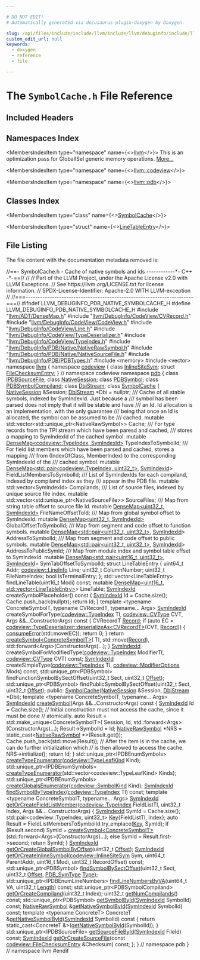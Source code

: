 ```yaml
---

# DO NOT EDIT!
# Automatically generated via docusaurus-plugin-doxygen by Doxygen.

slug: /api/files/include/include/llvm/include/llvm/debuginfo/include/llvm/debuginfo/pdb/include/llvm/debuginfo/pdb/native/symbolcache-h
custom_edit_url: null
keywords:
  - doxygen
  - reference
  - file

---
```





# The `SymbolCache.h` File Reference

<DoxygenPage pluginConfig={pluginConfig}>



## Included Headers

<IncludesList>
<IncludesListItem
  filePath="llvm/ADT/DenseMap.h"
  permalink="/docs/api/files/include/include/llvm/include/llvm/adt/densemap-h"
  isLocal="true" />
<IncludesListItem
  filePath="llvm/DebugInfo/CodeView/CVRecord.h"
  permalink="/docs/api/files/include/include/llvm/include/llvm/debuginfo/include/llvm/debuginfo/codeview/cvrecord-h"
  isLocal="true" />
<IncludesListItem
  filePath="llvm/DebugInfo/CodeView/CodeView.h"
  permalink="/docs/api/files/include/include/llvm/include/llvm/debuginfo/include/llvm/debuginfo/codeview/codeview-h"
  isLocal="true" />
<IncludesListItem
  filePath="llvm/DebugInfo/CodeView/Line.h"
  permalink="/docs/api/files/include/include/llvm/include/llvm/debuginfo/include/llvm/debuginfo/codeview/line-h"
  isLocal="true" />
<IncludesListItem
  filePath="llvm/DebugInfo/CodeView/TypeDeserializer.h"
  permalink="/docs/api/files/include/include/llvm/include/llvm/debuginfo/include/llvm/debuginfo/codeview/typedeserializer-h"
  isLocal="true" />
<IncludesListItem
  filePath="llvm/DebugInfo/CodeView/TypeIndex.h"
  permalink="/docs/api/files/include/include/llvm/include/llvm/debuginfo/include/llvm/debuginfo/codeview/typeindex-h"
  isLocal="true" />
<IncludesListItem
  filePath="llvm/DebugInfo/PDB/Native/NativeRawSymbol.h"
  permalink="/docs/api/files/include/include/llvm/include/llvm/debuginfo/include/llvm/debuginfo/pdb/include/llvm/debuginfo/pdb/native/nativerawsymbol-h"
  isLocal="true" />
<IncludesListItem
  filePath="llvm/DebugInfo/PDB/Native/NativeSourceFile.h"
  permalink="/docs/api/files/include/include/llvm/include/llvm/debuginfo/include/llvm/debuginfo/pdb/include/llvm/debuginfo/pdb/native/nativesourcefile-h"
  isLocal="true" />
<IncludesListItem
  filePath="llvm/DebugInfo/PDB/PDBTypes.h"
  permalink="/docs/api/files/include/include/llvm/include/llvm/debuginfo/include/llvm/debuginfo/pdb/pdbtypes-h"
  isLocal="true" />
<IncludesListItem
  filePath="memory"
  permalink=""
  isLocal="false" />
<IncludesListItem
  filePath="vector"
  permalink=""
  isLocal="false" />
</IncludesList>

## Namespaces Index

<MembersIndex>

<MembersIndexItem
  type="namespace"
  name={<><a href="/docs/api/namespaces/llvm">llvm</a></>}>
This is an optimization pass for GlobalISel generic memory operations. <a href="/docs/api/namespaces/llvm/#details">More...</a>
</MembersIndexItem>

<MembersIndexItem
  type="namespace"
  name={<><a href="/docs/api/namespaces/llvm/codeview">llvm::codeview</a></>}>
</MembersIndexItem>

<MembersIndexItem
  type="namespace"
  name={<><a href="/docs/api/namespaces/llvm/pdb">llvm::pdb</a></>}>
</MembersIndexItem>

</MembersIndex>

## Classes Index

<MembersIndex>

<MembersIndexItem
  type="class"
  name={<><a href="/docs/api/classes/llvm/pdb/symbolcache">SymbolCache</a></>}>
</MembersIndexItem>

<MembersIndexItem
  type="struct"
  name={<><a href="/docs/api/structs/llvm/pdb/symbolcache/linetableentry">LineTableEntry</a></>}>
</MembersIndexItem>

</MembersIndex>


## File Listing

The file content with the documentation metadata removed is:

<ProgramListing>

<Link id="l00001" /><CodeLine lineNumber="1"><span class="doxyHighlightComment">//==- SymbolCache.h - Cache of native symbols and ids ------------&#42;- C++ -&#42;-==//</span></CodeLine>
<Link id="l00002" /><CodeLine lineNumber="2"><span class="doxyHighlightComment">//</span></CodeLine>
<Link id="l00003" /><CodeLine lineNumber="3"><span class="doxyHighlightComment">// Part of the LLVM Project, under the Apache License v2.0 with LLVM Exceptions.</span></CodeLine>
<Link id="l00004" /><CodeLine lineNumber="4"><span class="doxyHighlightComment">// See https://llvm.org/LICENSE.txt for license information.</span></CodeLine>
<Link id="l00005" /><CodeLine lineNumber="5"><span class="doxyHighlightComment">// SPDX-License-Identifier: Apache-2.0 WITH LLVM-exception</span></CodeLine>
<Link id="l00006" /><CodeLine lineNumber="6"><span class="doxyHighlightComment">//</span></CodeLine>
<Link id="l00007" /><CodeLine lineNumber="7"><span class="doxyHighlightComment">//===----------------------------------------------------------------------===//</span></CodeLine>
<Link id="l00008" /><CodeLine lineNumber="8"></CodeLine>
<Link id="l00009" /><CodeLine lineNumber="9"><span class="doxyHighlightPreprocessor">#ifndef LLVM&#95;DEBUGINFO&#95;PDB&#95;NATIVE&#95;SYMBOLCACHE&#95;H</span></CodeLine>
<Link id="l00010" /><CodeLine lineNumber="10"><span class="doxyHighlightPreprocessor">#define LLVM&#95;DEBUGINFO&#95;PDB&#95;NATIVE&#95;SYMBOLCACHE&#95;H</span></CodeLine>
<Link id="l00011" /><CodeLine lineNumber="11"></CodeLine>
<Link id="l00012" /><CodeLine lineNumber="12"><span class="doxyHighlightPreprocessor">#include &quot;<a href="/docs/api/files/include/include/llvm/include/llvm/adt/densemap-h">llvm/ADT/DenseMap.h</a>&quot;</span></CodeLine>
<Link id="l00013" /><CodeLine lineNumber="13"><span class="doxyHighlightPreprocessor">#include &quot;<a href="/docs/api/files/include/include/llvm/include/llvm/debuginfo/include/llvm/debuginfo/codeview/cvrecord-h">llvm/DebugInfo/CodeView/CVRecord.h</a>&quot;</span></CodeLine>
<Link id="l00014" /><CodeLine lineNumber="14"><span class="doxyHighlightPreprocessor">#include &quot;<a href="/docs/api/files/include/include/llvm/include/llvm/debuginfo/include/llvm/debuginfo/codeview/codeview-h">llvm/DebugInfo/CodeView/CodeView.h</a>&quot;</span></CodeLine>
<Link id="l00015" /><CodeLine lineNumber="15"><span class="doxyHighlightPreprocessor">#include &quot;<a href="/docs/api/files/include/include/llvm/include/llvm/debuginfo/include/llvm/debuginfo/codeview/line-h">llvm/DebugInfo/CodeView/Line.h</a>&quot;</span></CodeLine>
<Link id="l00016" /><CodeLine lineNumber="16"><span class="doxyHighlightPreprocessor">#include &quot;<a href="/docs/api/files/include/include/llvm/include/llvm/debuginfo/include/llvm/debuginfo/codeview/typedeserializer-h">llvm/DebugInfo/CodeView/TypeDeserializer.h</a>&quot;</span></CodeLine>
<Link id="l00017" /><CodeLine lineNumber="17"><span class="doxyHighlightPreprocessor">#include &quot;<a href="/docs/api/files/include/include/llvm/include/llvm/debuginfo/include/llvm/debuginfo/codeview/typeindex-h">llvm/DebugInfo/CodeView/TypeIndex.h</a>&quot;</span></CodeLine>
<Link id="l00018" /><CodeLine lineNumber="18"><span class="doxyHighlightPreprocessor">#include &quot;<a href="/docs/api/files/include/include/llvm/include/llvm/debuginfo/include/llvm/debuginfo/pdb/include/llvm/debuginfo/pdb/native/nativerawsymbol-h">llvm/DebugInfo/PDB/Native/NativeRawSymbol.h</a>&quot;</span></CodeLine>
<Link id="l00019" /><CodeLine lineNumber="19"><span class="doxyHighlightPreprocessor">#include &quot;<a href="/docs/api/files/include/include/llvm/include/llvm/debuginfo/include/llvm/debuginfo/pdb/include/llvm/debuginfo/pdb/native/nativesourcefile-h">llvm/DebugInfo/PDB/Native/NativeSourceFile.h</a>&quot;</span></CodeLine>
<Link id="l00020" /><CodeLine lineNumber="20"><span class="doxyHighlightPreprocessor">#include &quot;<a href="/docs/api/files/include/include/llvm/include/llvm/debuginfo/include/llvm/debuginfo/pdb/pdbtypes-h">llvm/DebugInfo/PDB/PDBTypes.h</a>&quot;</span></CodeLine>
<Link id="l00021" /><CodeLine lineNumber="21"></CodeLine>
<Link id="l00022" /><CodeLine lineNumber="22"><span class="doxyHighlightPreprocessor">#include &lt;memory&gt;</span></CodeLine>
<Link id="l00023" /><CodeLine lineNumber="23"><span class="doxyHighlightPreprocessor">#include &lt;vector&gt;</span></CodeLine>
<Link id="l00024" /><CodeLine lineNumber="24"></CodeLine>
<Link id="l00025" /><CodeLine lineNumber="25"><span class="doxyHighlightKeyword">namespace </span><span class="doxyHighlight"><a href="/docs/api/namespaces/llvm">llvm</a> &#123;</span></CodeLine>
<Link id="l00026" /><CodeLine lineNumber="26"><span class="doxyHighlightKeyword">namespace </span><span class="doxyHighlight"><a href="/docs/api/namespaces/llvm/codeview">codeview</a> &#123;</span></CodeLine>
<Link id="l00027" /><CodeLine lineNumber="27"><span class="doxyHighlightKeyword">class </span><span class="doxyHighlight"><a href="/docs/api/classes/llvm/codeview/inlinesitesym">InlineSiteSym</a>;</span></CodeLine>
<Link id="l00028" /><CodeLine lineNumber="28"><span class="doxyHighlightKeyword">struct </span><span class="doxyHighlight"><a href="/docs/api/structs/llvm/codeview/filechecksumentry">FileChecksumEntry</a>;</span></CodeLine>
<Link id="l00029" /><CodeLine lineNumber="29"><span class="doxyHighlight">&#125; </span><span class="doxyHighlightComment">// namespace codeview</span></CodeLine>
<Link id="l00030" /><CodeLine lineNumber="30"><span class="doxyHighlightKeyword">namespace </span><span class="doxyHighlight"><a href="/docs/api/namespaces/llvm/pdb">pdb</a> &#123;</span></CodeLine>
<Link id="l00031" /><CodeLine lineNumber="31"><span class="doxyHighlightKeyword">class </span><span class="doxyHighlight"><a href="/docs/api/classes/llvm/pdb/ipdbsourcefile">IPDBSourceFile</a>;</span></CodeLine>
<Link id="l00032" /><CodeLine lineNumber="32"><span class="doxyHighlightKeyword">class </span><span class="doxyHighlight"><a href="/docs/api/classes/llvm/pdb/nativesession">NativeSession</a>;</span></CodeLine>
<Link id="l00033" /><CodeLine lineNumber="33"><span class="doxyHighlightKeyword">class </span><span class="doxyHighlight"><a href="/docs/api/classes/llvm/pdb/pdbsymbol">PDBSymbol</a>;</span></CodeLine>
<Link id="l00034" /><CodeLine lineNumber="34"><span class="doxyHighlightKeyword">class </span><span class="doxyHighlight"><a href="/docs/api/classes/llvm/pdb/pdbsymbolcompiland">PDBSymbolCompiland</a>;</span></CodeLine>
<Link id="l00035" /><CodeLine lineNumber="35"><span class="doxyHighlightKeyword">class </span><span class="doxyHighlight"><a href="/docs/api/classes/llvm/pdb/dbistream">DbiStream</a>;</span></CodeLine>
<Link id="l00036" /><CodeLine lineNumber="36"></CodeLine>
<Link id="l00037" /><CodeLine lineNumber="37" lineLink="/docs/api/classes/llvm/pdb/symbolcache"><span class="doxyHighlightKeyword">class </span><span class="doxyHighlight"><a href="/docs/api/classes/llvm/pdb/symbolcache/#a49f47a2cd26f29fa4f33e378f98dd3e9">SymbolCache</a> &#123;</span></CodeLine>
<Link id="l00038" /><CodeLine lineNumber="38"><span class="doxyHighlight">  <a href="/docs/api/classes/llvm/pdb/nativesession">NativeSession</a> &amp;Session;</span></CodeLine>
<Link id="l00039" /><CodeLine lineNumber="39"><span class="doxyHighlight">  <a href="/docs/api/classes/llvm/pdb/dbistream">DbiStream</a> &#42;Dbi = </span><span class="doxyHighlightKeyword">nullptr</span><span class="doxyHighlight">;</span></CodeLine>
<Link id="l00040" /><CodeLine lineNumber="40"></CodeLine>
<Link id="l00041" /><CodeLine lineNumber="41"><span class="doxyHighlightComment">  /// Cache of all stable symbols, indexed by SymIndexId.  Just because a</span></CodeLine>
<Link id="l00042" /><CodeLine lineNumber="42"><span class="doxyHighlightComment">  /// symbol has been parsed does not imply that it will be stable and have</span></CodeLine>
<Link id="l00043" /><CodeLine lineNumber="43"><span class="doxyHighlightComment">  /// an Id.  Id allocation is an implementation, with the only guarantee</span></CodeLine>
<Link id="l00044" /><CodeLine lineNumber="44"><span class="doxyHighlightComment">  /// being that once an Id is allocated, the symbol can be assumed to be</span></CodeLine>
<Link id="l00045" /><CodeLine lineNumber="45"><span class="doxyHighlightComment">  /// cached.</span></CodeLine>
<Link id="l00046" /><CodeLine lineNumber="46"><span class="doxyHighlight">  </span><span class="doxyHighlightKeyword">mutable</span><span class="doxyHighlight"> std::vector&lt;std::unique&#95;ptr&lt;NativeRawSymbol&gt;&gt; Cache;</span></CodeLine>
<Link id="l00047" /><CodeLine lineNumber="47"></CodeLine>
<Link id="l00048" /><CodeLine lineNumber="48"><span class="doxyHighlightComment">  /// For type records from the TPI stream which have been paresd and cached,</span></CodeLine>
<Link id="l00049" /><CodeLine lineNumber="49"><span class="doxyHighlightComment">  /// stores a mapping to SymIndexId of the cached symbol.</span></CodeLine>
<Link id="l00050" /><CodeLine lineNumber="50"><span class="doxyHighlight">  </span><span class="doxyHighlightKeyword">mutable</span><span class="doxyHighlight"> <a href="/docs/api/classes/llvm/densemap">DenseMap&lt;codeview::TypeIndex, SymIndexId&gt;</a> TypeIndexToSymbolId;</span></CodeLine>
<Link id="l00051" /><CodeLine lineNumber="51"></CodeLine>
<Link id="l00052" /><CodeLine lineNumber="52"><span class="doxyHighlightComment">  /// For field list members which have been parsed and cached, stores a mapping</span></CodeLine>
<Link id="l00053" /><CodeLine lineNumber="53"><span class="doxyHighlightComment">  /// from (IndexOfClass, MemberIndex) to the corresponding SymIndexId of the</span></CodeLine>
<Link id="l00054" /><CodeLine lineNumber="54"><span class="doxyHighlightComment">  /// cached symbol.</span></CodeLine>
<Link id="l00055" /><CodeLine lineNumber="55"><span class="doxyHighlight">  </span><span class="doxyHighlightKeyword">mutable</span><span class="doxyHighlight"> <a href="/docs/api/classes/llvm/densemap">DenseMap&lt;std::pair&lt;codeview::TypeIndex, uint32&#95;t&gt;</a>, <a href="/docs/api/namespaces/llvm/pdb/#a0d95a0af7fff523a0a4bfb7f6b578d12">SymIndexId</a>&gt;</span></CodeLine>
<Link id="l00056" /><CodeLine lineNumber="56"><span class="doxyHighlight">      FieldListMembersToSymbolId;</span></CodeLine>
<Link id="l00057" /><CodeLine lineNumber="57"></CodeLine>
<Link id="l00058" /><CodeLine lineNumber="58"><span class="doxyHighlightComment">  /// List of SymIndexIds for each compiland, indexed by compiland index as they</span></CodeLine>
<Link id="l00059" /><CodeLine lineNumber="59"><span class="doxyHighlightComment">  /// appear in the PDB file.</span></CodeLine>
<Link id="l00060" /><CodeLine lineNumber="60"><span class="doxyHighlight">  </span><span class="doxyHighlightKeyword">mutable</span><span class="doxyHighlight"> std::vector&lt;SymIndexId&gt; Compilands;</span></CodeLine>
<Link id="l00061" /><CodeLine lineNumber="61"></CodeLine>
<Link id="l00062" /><CodeLine lineNumber="62"><span class="doxyHighlightComment">  /// List of source files, indexed by unique source file index.</span></CodeLine>
<Link id="l00063" /><CodeLine lineNumber="63"><span class="doxyHighlight">  </span><span class="doxyHighlightKeyword">mutable</span><span class="doxyHighlight"> std::vector&lt;std::unique&#95;ptr&lt;NativeSourceFile&gt;&gt; SourceFiles;</span></CodeLine>
<Link id="l00064" /><CodeLine lineNumber="64"></CodeLine>
<Link id="l00065" /><CodeLine lineNumber="65"><span class="doxyHighlightComment">  /// Map from string table offset to source file Id.</span></CodeLine>
<Link id="l00066" /><CodeLine lineNumber="66"><span class="doxyHighlight">  </span><span class="doxyHighlightKeyword">mutable</span><span class="doxyHighlight"> <a href="/docs/api/classes/llvm/densemap">DenseMap&lt;uint32&#95;t, SymIndexId&gt;</a> FileNameOffsetToId;</span></CodeLine>
<Link id="l00067" /><CodeLine lineNumber="67"></CodeLine>
<Link id="l00068" /><CodeLine lineNumber="68"><span class="doxyHighlightComment">  /// Map from global symbol offset to SymIndexId.</span></CodeLine>
<Link id="l00069" /><CodeLine lineNumber="69"><span class="doxyHighlight">  </span><span class="doxyHighlightKeyword">mutable</span><span class="doxyHighlight"> <a href="/docs/api/classes/llvm/densemap">DenseMap&lt;uint32&#95;t, SymIndexId&gt;</a> GlobalOffsetToSymbolId;</span></CodeLine>
<Link id="l00070" /><CodeLine lineNumber="70"></CodeLine>
<Link id="l00071" /><CodeLine lineNumber="71"><span class="doxyHighlightComment">  /// Map from segment and code offset to function symbols.</span></CodeLine>
<Link id="l00072" /><CodeLine lineNumber="72"><span class="doxyHighlight">  </span><span class="doxyHighlightKeyword">mutable</span><span class="doxyHighlight"> <a href="/docs/api/classes/llvm/densemap">DenseMap&lt;std::pair&lt;uint32&#95;t, uint32&#95;t&gt;</a>, <a href="/docs/api/namespaces/llvm/pdb/#a0d95a0af7fff523a0a4bfb7f6b578d12">SymIndexId</a>&gt; AddressToSymbolId;</span></CodeLine>
<Link id="l00073" /><CodeLine lineNumber="73"><span class="doxyHighlightComment">  /// Map from segment and code offset to public symbols.</span></CodeLine>
<Link id="l00074" /><CodeLine lineNumber="74"><span class="doxyHighlight">  </span><span class="doxyHighlightKeyword">mutable</span><span class="doxyHighlight"> <a href="/docs/api/classes/llvm/densemap">DenseMap&lt;std::pair&lt;uint32&#95;t, uint32&#95;t&gt;</a>, <a href="/docs/api/namespaces/llvm/pdb/#a0d95a0af7fff523a0a4bfb7f6b578d12">SymIndexId</a>&gt;</span></CodeLine>
<Link id="l00075" /><CodeLine lineNumber="75"><span class="doxyHighlight">      AddressToPublicSymId;</span></CodeLine>
<Link id="l00076" /><CodeLine lineNumber="76"></CodeLine>
<Link id="l00077" /><CodeLine lineNumber="77"><span class="doxyHighlightComment">  /// Map from module index and symbol table offset to SymIndexId.</span></CodeLine>
<Link id="l00078" /><CodeLine lineNumber="78"><span class="doxyHighlight">  </span><span class="doxyHighlightKeyword">mutable</span><span class="doxyHighlight"> <a href="/docs/api/classes/llvm/densemap">DenseMap&lt;std::pair&lt;uint16&#95;t, uint32&#95;t&gt;</a>, <a href="/docs/api/namespaces/llvm/pdb/#a0d95a0af7fff523a0a4bfb7f6b578d12">SymIndexId</a>&gt;</span></CodeLine>
<Link id="l00079" /><CodeLine lineNumber="79"><span class="doxyHighlight">      SymTabOffsetToSymbolId;</span></CodeLine>
<Link id="l00080" /><CodeLine lineNumber="80"></CodeLine>
<Link id="l00081" /><CodeLine lineNumber="81"><span class="doxyHighlight">  </span><span class="doxyHighlightKeyword">struct </span><span class="doxyHighlight">LineTableEntry &#123;</span></CodeLine>
<Link id="l00082" /><CodeLine lineNumber="82"><span class="doxyHighlight">    uint64&#95;t Addr;</span></CodeLine>
<Link id="l00083" /><CodeLine lineNumber="83"><span class="doxyHighlight">    <a href="/docs/api/classes/llvm/codeview/lineinfo">codeview::LineInfo</a> Line;</span></CodeLine>
<Link id="l00084" /><CodeLine lineNumber="84"><span class="doxyHighlight">    uint32&#95;t ColumnNumber;</span></CodeLine>
<Link id="l00085" /><CodeLine lineNumber="85"><span class="doxyHighlight">    uint32&#95;t FileNameIndex;</span></CodeLine>
<Link id="l00086" /><CodeLine lineNumber="86"><span class="doxyHighlight">    </span><span class="doxyHighlightKeywordType">bool</span><span class="doxyHighlight"> IsTerminalEntry;</span></CodeLine>
<Link id="l00087" /><CodeLine lineNumber="87"><span class="doxyHighlight">  &#125;;</span></CodeLine>
<Link id="l00088" /><CodeLine lineNumber="88"></CodeLine>
<Link id="l00089" /><CodeLine lineNumber="89"><span class="doxyHighlight">  std::vector&lt;LineTableEntry&gt; findLineTable(uint16&#95;t Modi) </span><span class="doxyHighlightKeyword">const</span><span class="doxyHighlight">;</span></CodeLine>
<Link id="l00090" /><CodeLine lineNumber="90"><span class="doxyHighlight">  </span><span class="doxyHighlightKeyword">mutable</span><span class="doxyHighlight"> <a href="/docs/api/classes/llvm/densemap">DenseMap&lt;uint16&#95;t, std::vector&lt;LineTableEntry&gt;</a>&gt; LineTable;</span></CodeLine>
<Link id="l00091" /><CodeLine lineNumber="91"></CodeLine>
<Link id="l00092" /><CodeLine lineNumber="92"><span class="doxyHighlight">  <a href="/docs/api/namespaces/llvm/pdb/#a0d95a0af7fff523a0a4bfb7f6b578d12">SymIndexId</a> createSymbolPlaceholder()</span><span class="doxyHighlightKeyword"> const </span><span class="doxyHighlight">&#123;</span></CodeLine>
<Link id="l00093" /><CodeLine lineNumber="93"><span class="doxyHighlight">    <a href="/docs/api/namespaces/llvm/pdb/#a0d95a0af7fff523a0a4bfb7f6b578d12">SymIndexId</a> Id = Cache.size();</span></CodeLine>
<Link id="l00094" /><CodeLine lineNumber="94"><span class="doxyHighlight">    Cache.push&#95;back(</span><span class="doxyHighlightKeyword">nullptr</span><span class="doxyHighlight">);</span></CodeLine>
<Link id="l00095" /><CodeLine lineNumber="95"><span class="doxyHighlight">    </span><span class="doxyHighlightKeywordFlow">return</span><span class="doxyHighlight"> Id;</span></CodeLine>
<Link id="l00096" /><CodeLine lineNumber="96"><span class="doxyHighlight">  &#125;</span></CodeLine>
<Link id="l00097" /><CodeLine lineNumber="97"></CodeLine>
<Link id="l00098" /><CodeLine lineNumber="98"><span class="doxyHighlight">  </span><span class="doxyHighlightKeyword">template</span><span class="doxyHighlight"> &lt;</span><span class="doxyHighlightKeyword">typename</span><span class="doxyHighlight"> ConcreteSymbolT, </span><span class="doxyHighlightKeyword">typename</span><span class="doxyHighlight"> CVRecordT, </span><span class="doxyHighlightKeyword">typename</span><span class="doxyHighlight">... Args&gt;</span></CodeLine>
<Link id="l00099" /><CodeLine lineNumber="99"><span class="doxyHighlight">  <a href="/docs/api/namespaces/llvm/pdb/#a0d95a0af7fff523a0a4bfb7f6b578d12">SymIndexId</a> createSymbolForType(<a href="/docs/api/classes/llvm/codeview/typeindex">codeview::TypeIndex</a> TI, <a href="/docs/api/namespaces/llvm/codeview/#a238eda31f74c0f0f3224f71b50b7d165">codeview::CVType</a> CVT,</span></CodeLine>
<Link id="l00100" /><CodeLine lineNumber="100"><span class="doxyHighlight">                                 Args &amp;&amp;...ConstructorArgs)</span><span class="doxyHighlightKeyword"> const </span><span class="doxyHighlight">&#123;</span></CodeLine>
<Link id="l00101" /><CodeLine lineNumber="101"><span class="doxyHighlight">    CVRecordT <a href="/docs/api/classes/llvm/record">Record</a>;</span></CodeLine>
<Link id="l00102" /><CodeLine lineNumber="102"><span class="doxyHighlight">    </span><span class="doxyHighlightKeywordFlow">if</span><span class="doxyHighlight"> (</span><span class="doxyHighlightKeyword">auto</span><span class="doxyHighlight"> EC =</span></CodeLine>
<Link id="l00103" /><CodeLine lineNumber="103"><span class="doxyHighlight">            <a href="/docs/api/classes/llvm/codeview/typedeserializer/#ad2afe9d87179bb184fd5f477db6e8509">codeview::TypeDeserializer::deserializeAs&lt;CVRecordT&gt;</a>(CVT, <a href="/docs/api/classes/llvm/record">Record</a>)) &#123;</span></CodeLine>
<Link id="l00104" /><CodeLine lineNumber="104"><span class="doxyHighlight">      <a href="/docs/api/namespaces/llvm/#aee0e70be66536b9ef7b65ae2e5a45959">consumeError</a>(std::move(EC));</span></CodeLine>
<Link id="l00105" /><CodeLine lineNumber="105"><span class="doxyHighlight">      </span><span class="doxyHighlightKeywordFlow">return</span><span class="doxyHighlight"> 0;</span></CodeLine>
<Link id="l00106" /><CodeLine lineNumber="106"><span class="doxyHighlight">    &#125;</span></CodeLine>
<Link id="l00107" /><CodeLine lineNumber="107"></CodeLine>
<Link id="l00108" /><CodeLine lineNumber="108"><span class="doxyHighlight">    </span><span class="doxyHighlightKeywordFlow">return</span><span class="doxyHighlight"> <a href="/docs/api/classes/llvm/pdb/symbolcache/#a99a06701f29bbeb0b8e9456325817dbc">createSymbol&lt;ConcreteSymbolT&gt;</a>(</span></CodeLine>
<Link id="l00109" /><CodeLine lineNumber="109"><span class="doxyHighlight">        TI, std::move(<a href="/docs/api/classes/llvm/record">Record</a>), std::forward&lt;Args&gt;(ConstructorArgs)...);</span></CodeLine>
<Link id="l00110" /><CodeLine lineNumber="110"><span class="doxyHighlight">  &#125;</span></CodeLine>
<Link id="l00111" /><CodeLine lineNumber="111"></CodeLine>
<Link id="l00112" /><CodeLine lineNumber="112"><span class="doxyHighlight">  <a href="/docs/api/namespaces/llvm/pdb/#a0d95a0af7fff523a0a4bfb7f6b578d12">SymIndexId</a> createSymbolForModifiedType(<a href="/docs/api/classes/llvm/codeview/typeindex">codeview::TypeIndex</a> ModifierTI,</span></CodeLine>
<Link id="l00113" /><CodeLine lineNumber="113"><span class="doxyHighlight">                                         <a href="/docs/api/namespaces/llvm/codeview/#a238eda31f74c0f0f3224f71b50b7d165">codeview::CVType</a> CVT) </span><span class="doxyHighlightKeyword">const</span><span class="doxyHighlight">;</span></CodeLine>
<Link id="l00114" /><CodeLine lineNumber="114"></CodeLine>
<Link id="l00115" /><CodeLine lineNumber="115"><span class="doxyHighlight">  <a href="/docs/api/namespaces/llvm/pdb/#a0d95a0af7fff523a0a4bfb7f6b578d12">SymIndexId</a> createSimpleType(<a href="/docs/api/classes/llvm/codeview/typeindex">codeview::TypeIndex</a> TI,</span></CodeLine>
<Link id="l00116" /><CodeLine lineNumber="116"><span class="doxyHighlight">                              <a href="/docs/api/namespaces/llvm/codeview/#acf5c2920c8a10eeb1d8c5d3a9c2adfb6">codeview::ModifierOptions</a> Mods) </span><span class="doxyHighlightKeyword">const</span><span class="doxyHighlight">;</span></CodeLine>
<Link id="l00117" /><CodeLine lineNumber="117"></CodeLine>
<Link id="l00118" /><CodeLine lineNumber="118"><span class="doxyHighlight">  std::unique&#95;ptr&lt;PDBSymbol&gt; findFunctionSymbolBySectOffset(uint32&#95;t Sect,</span></CodeLine>
<Link id="l00119" /><CodeLine lineNumber="119"><span class="doxyHighlight">                                                            uint32&#95;t <a href="/docs/api/namespaces/llvm/pdb/#ac10322dc19a928c2dbb83ec9689dc23cadfd0a82c4bf37b1e90b690a22a20692e">Offset</a>);</span></CodeLine>
<Link id="l00120" /><CodeLine lineNumber="120"><span class="doxyHighlight">  std::unique&#95;ptr&lt;PDBSymbol&gt; findPublicSymbolBySectOffset(uint32&#95;t Sect,</span></CodeLine>
<Link id="l00121" /><CodeLine lineNumber="121"><span class="doxyHighlight">                                                          uint32&#95;t <a href="/docs/api/namespaces/llvm/pdb/#ac10322dc19a928c2dbb83ec9689dc23cadfd0a82c4bf37b1e90b690a22a20692e">Offset</a>);</span></CodeLine>
<Link id="l00122" /><CodeLine lineNumber="122"></CodeLine>
<Link id="l00123" /><CodeLine lineNumber="123"><span class="doxyHighlightKeyword">public</span><span class="doxyHighlight">:</span></CodeLine>
<Link id="l00124" /><CodeLine lineNumber="124"><span class="doxyHighlight">  <a href="/docs/api/classes/llvm/pdb/symbolcache/#a49f47a2cd26f29fa4f33e378f98dd3e9">SymbolCache</a>(<a href="/docs/api/classes/llvm/pdb/nativesession">NativeSession</a> &amp;Session, <a href="/docs/api/classes/llvm/pdb/dbistream">DbiStream</a> &#42;Dbi);</span></CodeLine>
<Link id="l00125" /><CodeLine lineNumber="125"></CodeLine>
<Link id="l00126" /><CodeLine lineNumber="126"><span class="doxyHighlight">  </span><span class="doxyHighlightKeyword">template</span><span class="doxyHighlight"> &lt;</span><span class="doxyHighlightKeyword">typename</span><span class="doxyHighlight"> ConcreteSymbolT, </span><span class="doxyHighlightKeyword">typename</span><span class="doxyHighlight">... Args&gt;</span></CodeLine>
<Link id="l00127" /><CodeLine lineNumber="127" lineLink="/docs/api/classes/llvm/pdb/symbolcache/#a99a06701f29bbeb0b8e9456325817dbc"><span class="doxyHighlight">  <a href="/docs/api/namespaces/llvm/pdb/#a0d95a0af7fff523a0a4bfb7f6b578d12">SymIndexId</a> <a href="/docs/api/classes/llvm/pdb/symbolcache/#a99a06701f29bbeb0b8e9456325817dbc">createSymbol</a>(Args &amp;&amp;...ConstructorArgs)</span><span class="doxyHighlightKeyword"> const </span><span class="doxyHighlight">&#123;</span></CodeLine>
<Link id="l00128" /><CodeLine lineNumber="128"><span class="doxyHighlight">    <a href="/docs/api/namespaces/llvm/pdb/#a0d95a0af7fff523a0a4bfb7f6b578d12">SymIndexId</a> Id = Cache.size();</span></CodeLine>
<Link id="l00129" /><CodeLine lineNumber="129"></CodeLine>
<Link id="l00130" /><CodeLine lineNumber="130"><span class="doxyHighlight">    </span><span class="doxyHighlightComment">// Initial construction must not access the cache, since it must be done</span></CodeLine>
<Link id="l00131" /><CodeLine lineNumber="131"><span class="doxyHighlight">    </span><span class="doxyHighlightComment">// atomically.</span></CodeLine>
<Link id="l00132" /><CodeLine lineNumber="132"><span class="doxyHighlight">    </span><span class="doxyHighlightKeyword">auto</span><span class="doxyHighlight"> Result = std::make&#95;unique&lt;ConcreteSymbolT&gt;(</span></CodeLine>
<Link id="l00133" /><CodeLine lineNumber="133"><span class="doxyHighlight">        Session, Id, std::forward&lt;Args&gt;(ConstructorArgs)...);</span></CodeLine>
<Link id="l00134" /><CodeLine lineNumber="134"><span class="doxyHighlight">    Result-&gt;SymbolId = Id;</span></CodeLine>
<Link id="l00135" /><CodeLine lineNumber="135"></CodeLine>
<Link id="l00136" /><CodeLine lineNumber="136"><span class="doxyHighlight">    <a href="/docs/api/classes/llvm/pdb/nativerawsymbol">NativeRawSymbol</a> &#42;NRS = </span><span class="doxyHighlightKeyword">static&#95;cast&lt;</span><span class="doxyHighlight"><a href="/docs/api/classes/llvm/pdb/nativerawsymbol">NativeRawSymbol</a> &#42;</span><span class="doxyHighlightKeyword">&gt;</span><span class="doxyHighlight">(Result.get());</span></CodeLine>
<Link id="l00137" /><CodeLine lineNumber="137"><span class="doxyHighlight">    Cache.push&#95;back(std::move(Result));</span></CodeLine>
<Link id="l00138" /><CodeLine lineNumber="138"></CodeLine>
<Link id="l00139" /><CodeLine lineNumber="139"><span class="doxyHighlight">    </span><span class="doxyHighlightComment">// After the item is in the cache, we can do further initialization which</span></CodeLine>
<Link id="l00140" /><CodeLine lineNumber="140"><span class="doxyHighlight">    </span><span class="doxyHighlightComment">// is then allowed to access the cache.</span></CodeLine>
<Link id="l00141" /><CodeLine lineNumber="141"><span class="doxyHighlight">    NRS-&gt;initialize();</span></CodeLine>
<Link id="l00142" /><CodeLine lineNumber="142"><span class="doxyHighlight">    </span><span class="doxyHighlightKeywordFlow">return</span><span class="doxyHighlight"> Id;</span></CodeLine>
<Link id="l00143" /><CodeLine lineNumber="143"><span class="doxyHighlight">  &#125;</span></CodeLine>
<Link id="l00144" /><CodeLine lineNumber="144"></CodeLine>
<Link id="l00145" /><CodeLine lineNumber="145"><span class="doxyHighlight">  std::unique&#95;ptr&lt;IPDBEnumSymbols&gt;</span></CodeLine>
<Link id="l00146" /><CodeLine lineNumber="146"><span class="doxyHighlight">  <a href="/docs/api/classes/llvm/pdb/symbolcache/#a309af6e3d085ae82fc04fbc6436e1021">createTypeEnumerator</a>(<a href="/docs/api/namespaces/llvm/codeview/#a945d5dcbe78d400d17656726e2f6089b">codeview::TypeLeafKind</a> Kind);</span></CodeLine>
<Link id="l00147" /><CodeLine lineNumber="147"></CodeLine>
<Link id="l00148" /><CodeLine lineNumber="148"><span class="doxyHighlight">  std::unique&#95;ptr&lt;IPDBEnumSymbols&gt;</span></CodeLine>
<Link id="l00149" /><CodeLine lineNumber="149"><span class="doxyHighlight">  <a href="/docs/api/classes/llvm/pdb/symbolcache/#a309af6e3d085ae82fc04fbc6436e1021">createTypeEnumerator</a>(std::vector&lt;codeview::TypeLeafKind&gt; Kinds);</span></CodeLine>
<Link id="l00150" /><CodeLine lineNumber="150"></CodeLine>
<Link id="l00151" /><CodeLine lineNumber="151"><span class="doxyHighlight">  std::unique&#95;ptr&lt;IPDBEnumSymbols&gt;</span></CodeLine>
<Link id="l00152" /><CodeLine lineNumber="152"><span class="doxyHighlight">  <a href="/docs/api/classes/llvm/pdb/symbolcache/#a19cb28847fb480a08cfbfd16e0121308">createGlobalsEnumerator</a>(<a href="/docs/api/namespaces/llvm/codeview/#ac3fd578f133e7ee0210c835b393bca59">codeview::SymbolKind</a> Kind);</span></CodeLine>
<Link id="l00153" /><CodeLine lineNumber="153"></CodeLine>
<Link id="l00154" /><CodeLine lineNumber="154"><span class="doxyHighlight">  <a href="/docs/api/namespaces/llvm/pdb/#a0d95a0af7fff523a0a4bfb7f6b578d12">SymIndexId</a> <a href="/docs/api/classes/llvm/pdb/symbolcache/#a5ec9985ad0d83fa432f370483228cf7d">findSymbolByTypeIndex</a>(<a href="/docs/api/classes/llvm/codeview/typeindex">codeview::TypeIndex</a> TI) </span><span class="doxyHighlightKeyword">const</span><span class="doxyHighlight">;</span></CodeLine>
<Link id="l00155" /><CodeLine lineNumber="155"></CodeLine>
<Link id="l00156" /><CodeLine lineNumber="156"><span class="doxyHighlight">  </span><span class="doxyHighlightKeyword">template</span><span class="doxyHighlight"> &lt;</span><span class="doxyHighlightKeyword">typename</span><span class="doxyHighlight"> ConcreteSymbolT, </span><span class="doxyHighlightKeyword">typename</span><span class="doxyHighlight">... Args&gt;</span></CodeLine>
<Link id="l00157" /><CodeLine lineNumber="157" lineLink="/docs/api/classes/llvm/pdb/symbolcache/#a27612830564b9c6c91be2bf8796a157f"><span class="doxyHighlight">  <a href="/docs/api/namespaces/llvm/pdb/#a0d95a0af7fff523a0a4bfb7f6b578d12">SymIndexId</a> <a href="/docs/api/classes/llvm/pdb/symbolcache/#a27612830564b9c6c91be2bf8796a157f">getOrCreateFieldListMember</a>(<a href="/docs/api/classes/llvm/codeview/typeindex">codeview::TypeIndex</a> FieldListTI,</span></CodeLine>
<Link id="l00158" /><CodeLine lineNumber="158"><span class="doxyHighlight">                                        uint32&#95;t Index,</span></CodeLine>
<Link id="l00159" /><CodeLine lineNumber="159"><span class="doxyHighlight">                                        Args &amp;&amp;... ConstructorArgs) &#123;</span></CodeLine>
<Link id="l00160" /><CodeLine lineNumber="160"><span class="doxyHighlight">    <a href="/docs/api/namespaces/llvm/pdb/#a0d95a0af7fff523a0a4bfb7f6b578d12">SymIndexId</a> SymId = Cache.size();</span></CodeLine>
<Link id="l00161" /><CodeLine lineNumber="161"><span class="doxyHighlight">    std::pair&lt;codeview::TypeIndex, uint32&#95;t&gt; <a href="/docs/api/namespaces/llvm/#a98c6256d0644613c6b5b3e2ef06ef5ce">Key</a>&#123;FieldListTI, Index&#125;;</span></CodeLine>
<Link id="l00162" /><CodeLine lineNumber="162"><span class="doxyHighlight">    </span><span class="doxyHighlightKeyword">auto</span><span class="doxyHighlight"> Result = FieldListMembersToSymbolId.try&#95;emplace(<a href="/docs/api/namespaces/llvm/#a98c6256d0644613c6b5b3e2ef06ef5ce">Key</a>, SymId);</span></CodeLine>
<Link id="l00163" /><CodeLine lineNumber="163"><span class="doxyHighlight">    </span><span class="doxyHighlightKeywordFlow">if</span><span class="doxyHighlight"> (Result.second)</span></CodeLine>
<Link id="l00164" /><CodeLine lineNumber="164"><span class="doxyHighlight">      SymId =</span></CodeLine>
<Link id="l00165" /><CodeLine lineNumber="165"><span class="doxyHighlight">          <a href="/docs/api/classes/llvm/pdb/symbolcache/#a99a06701f29bbeb0b8e9456325817dbc">createSymbol&lt;ConcreteSymbolT&gt;</a>(std::forward&lt;Args&gt;(ConstructorArgs)...);</span></CodeLine>
<Link id="l00166" /><CodeLine lineNumber="166"><span class="doxyHighlight">    </span><span class="doxyHighlightKeywordFlow">else</span></CodeLine>
<Link id="l00167" /><CodeLine lineNumber="167"><span class="doxyHighlight">      SymId = Result.first-&gt;second;</span></CodeLine>
<Link id="l00168" /><CodeLine lineNumber="168"><span class="doxyHighlight">    </span><span class="doxyHighlightKeywordFlow">return</span><span class="doxyHighlight"> SymId;</span></CodeLine>
<Link id="l00169" /><CodeLine lineNumber="169"><span class="doxyHighlight">  &#125;</span></CodeLine>
<Link id="l00170" /><CodeLine lineNumber="170"></CodeLine>
<Link id="l00171" /><CodeLine lineNumber="171"><span class="doxyHighlight">  <a href="/docs/api/namespaces/llvm/pdb/#a0d95a0af7fff523a0a4bfb7f6b578d12">SymIndexId</a> <a href="/docs/api/classes/llvm/pdb/symbolcache/#affa16ab83d35cb583b2ae91644aa8c68">getOrCreateGlobalSymbolByOffset</a>(uint32&#95;t <a href="/docs/api/namespaces/llvm/pdb/#ac10322dc19a928c2dbb83ec9689dc23cadfd0a82c4bf37b1e90b690a22a20692e">Offset</a>);</span></CodeLine>
<Link id="l00172" /><CodeLine lineNumber="172"><span class="doxyHighlight">  <a href="/docs/api/namespaces/llvm/pdb/#a0d95a0af7fff523a0a4bfb7f6b578d12">SymIndexId</a> <a href="/docs/api/classes/llvm/pdb/symbolcache/#a2169fd7bc18a59ef7419264c0873ff83">getOrCreateInlineSymbol</a>(<a href="/docs/api/classes/llvm/codeview/inlinesitesym">codeview::InlineSiteSym</a> Sym,</span></CodeLine>
<Link id="l00173" /><CodeLine lineNumber="173"><span class="doxyHighlight">                                     uint64&#95;t ParentAddr, uint16&#95;t Modi,</span></CodeLine>
<Link id="l00174" /><CodeLine lineNumber="174"><span class="doxyHighlight">                                     uint32&#95;t RecordOffset) </span><span class="doxyHighlightKeyword">const</span><span class="doxyHighlight">;</span></CodeLine>
<Link id="l00175" /><CodeLine lineNumber="175"></CodeLine>
<Link id="l00176" /><CodeLine lineNumber="176"><span class="doxyHighlight">  std::unique&#95;ptr&lt;PDBSymbol&gt;</span></CodeLine>
<Link id="l00177" /><CodeLine lineNumber="177"><span class="doxyHighlight">  <a href="/docs/api/classes/llvm/pdb/symbolcache/#ad93a0efbf194d1b1e68aff90b8036966">findSymbolBySectOffset</a>(uint32&#95;t Sect, uint32&#95;t <a href="/docs/api/namespaces/llvm/pdb/#ac10322dc19a928c2dbb83ec9689dc23cadfd0a82c4bf37b1e90b690a22a20692e">Offset</a>, <a href="/docs/api/namespaces/llvm/pdb/#a33e853ec74d48b1340d1d4bae772d30b">PDB&#95;SymType</a> <a href="/docs/api/namespaces/llvm/pdb/#a952cb7401a07c49e2879fbfc92f0dc2caa1fa27779242b4902f7ae3bdd5c6d508">Type</a>);</span></CodeLine>
<Link id="l00178" /><CodeLine lineNumber="178"></CodeLine>
<Link id="l00179" /><CodeLine lineNumber="179"><span class="doxyHighlight">  std::unique&#95;ptr&lt;IPDBEnumLineNumbers&gt;</span></CodeLine>
<Link id="l00180" /><CodeLine lineNumber="180"><span class="doxyHighlight">  <a href="/docs/api/classes/llvm/pdb/symbolcache/#a929ba7791d3d35e6660d8e04d3f0eb29">findLineNumbersByVA</a>(uint64&#95;t VA, uint32&#95;t <a href="/docs/api/namespaces/llvm/#a05f5b9a11bdcc5feba62899f95dcf878af6d9f1c7b49b7601fae6a545002a6763">Length</a>) </span><span class="doxyHighlightKeyword">const</span><span class="doxyHighlight">;</span></CodeLine>
<Link id="l00181" /><CodeLine lineNumber="181"></CodeLine>
<Link id="l00182" /><CodeLine lineNumber="182"><span class="doxyHighlight">  std::unique&#95;ptr&lt;PDBSymbolCompiland&gt; <a href="/docs/api/classes/llvm/pdb/symbolcache/#a83fbd0b8f9ea20cb40d4b88f5202af72">getOrCreateCompiland</a>(uint32&#95;t Index);</span></CodeLine>
<Link id="l00183" /><CodeLine lineNumber="183"><span class="doxyHighlight">  uint32&#95;t <a href="/docs/api/classes/llvm/pdb/symbolcache/#a84340f1386a41d6ea7cc0866bc006581">getNumCompilands</a>() </span><span class="doxyHighlightKeyword">const</span><span class="doxyHighlight">;</span></CodeLine>
<Link id="l00184" /><CodeLine lineNumber="184"></CodeLine>
<Link id="l00185" /><CodeLine lineNumber="185"><span class="doxyHighlight">  std::unique&#95;ptr&lt;PDBSymbol&gt; <a href="/docs/api/classes/llvm/pdb/symbolcache/#a3b12932b7e79110070694a5ede67a0b4">getSymbolById</a>(<a href="/docs/api/namespaces/llvm/pdb/#a0d95a0af7fff523a0a4bfb7f6b578d12">SymIndexId</a> SymbolId) </span><span class="doxyHighlightKeyword">const</span><span class="doxyHighlight">;</span></CodeLine>
<Link id="l00186" /><CodeLine lineNumber="186"></CodeLine>
<Link id="l00187" /><CodeLine lineNumber="187"><span class="doxyHighlight">  <a href="/docs/api/classes/llvm/pdb/nativerawsymbol">NativeRawSymbol</a> &amp;<a href="/docs/api/classes/llvm/pdb/symbolcache/#a6151586fef4d3f5a03ab8af7fbe13945">getNativeSymbolById</a>(<a href="/docs/api/namespaces/llvm/pdb/#a0d95a0af7fff523a0a4bfb7f6b578d12">SymIndexId</a> SymbolId) </span><span class="doxyHighlightKeyword">const</span><span class="doxyHighlight">;</span></CodeLine>
<Link id="l00188" /><CodeLine lineNumber="188"></CodeLine>
<Link id="l00189" /><CodeLine lineNumber="189"><span class="doxyHighlight">  </span><span class="doxyHighlightKeyword">template</span><span class="doxyHighlight"> &lt;</span><span class="doxyHighlightKeyword">typename</span><span class="doxyHighlight"> ConcreteT&gt;</span></CodeLine>
<Link id="l00190" /><CodeLine lineNumber="190" lineLink="/docs/api/classes/llvm/pdb/symbolcache/#a748828f5c2c5ffbbb85410e320a614f9"><span class="doxyHighlight">  ConcreteT &amp;<a href="/docs/api/classes/llvm/pdb/symbolcache/#a748828f5c2c5ffbbb85410e320a614f9">getNativeSymbolById</a>(<a href="/docs/api/namespaces/llvm/pdb/#a0d95a0af7fff523a0a4bfb7f6b578d12">SymIndexId</a> SymbolId)</span><span class="doxyHighlightKeyword"> const </span><span class="doxyHighlight">&#123;</span></CodeLine>
<Link id="l00191" /><CodeLine lineNumber="191"><span class="doxyHighlight">    </span><span class="doxyHighlightKeywordFlow">return</span><span class="doxyHighlight"> </span><span class="doxyHighlightKeyword">static&#95;cast&lt;</span><span class="doxyHighlight">ConcreteT &amp;</span><span class="doxyHighlightKeyword">&gt;</span><span class="doxyHighlight">(<a href="/docs/api/classes/llvm/pdb/symbolcache/#a6151586fef4d3f5a03ab8af7fbe13945">getNativeSymbolById</a>(SymbolId));</span></CodeLine>
<Link id="l00192" /><CodeLine lineNumber="192"><span class="doxyHighlight">  &#125;</span></CodeLine>
<Link id="l00193" /><CodeLine lineNumber="193"></CodeLine>
<Link id="l00194" /><CodeLine lineNumber="194"><span class="doxyHighlight">  std::unique&#95;ptr&lt;IPDBSourceFile&gt; <a href="/docs/api/classes/llvm/pdb/symbolcache/#a8da751548b4ae733b8d57b4c67ad4bc3">getSourceFileById</a>(<a href="/docs/api/namespaces/llvm/pdb/#a0d95a0af7fff523a0a4bfb7f6b578d12">SymIndexId</a> FileId) </span><span class="doxyHighlightKeyword">const</span><span class="doxyHighlight">;</span></CodeLine>
<Link id="l00195" /><CodeLine lineNumber="195"><span class="doxyHighlight">  <a href="/docs/api/namespaces/llvm/pdb/#a0d95a0af7fff523a0a4bfb7f6b578d12">SymIndexId</a></span></CodeLine>
<Link id="l00196" /><CodeLine lineNumber="196"><span class="doxyHighlight">  <a href="/docs/api/classes/llvm/pdb/symbolcache/#a4f701c72d78d102b7b1041cc59a15d9a">getOrCreateSourceFile</a>(</span><span class="doxyHighlightKeyword">const</span><span class="doxyHighlight"> <a href="/docs/api/structs/llvm/codeview/filechecksumentry">codeview::FileChecksumEntry</a> &amp;Checksum) </span><span class="doxyHighlightKeyword">const</span><span class="doxyHighlight">;</span></CodeLine>
<Link id="l00197" /><CodeLine lineNumber="197"><span class="doxyHighlight">&#125;;</span></CodeLine>
<Link id="l00198" /><CodeLine lineNumber="198"></CodeLine>
<Link id="l00199" /><CodeLine lineNumber="199"><span class="doxyHighlight">&#125; </span><span class="doxyHighlightComment">// namespace pdb</span></CodeLine>
<Link id="l00200" /><CodeLine lineNumber="200"><span class="doxyHighlight">&#125; </span><span class="doxyHighlightComment">// namespace llvm</span></CodeLine>
<Link id="l00201" /><CodeLine lineNumber="201"></CodeLine>
<Link id="l00202" /><CodeLine lineNumber="202"><span class="doxyHighlightPreprocessor">#endif</span></CodeLine>

</ProgramListing>


</DoxygenPage>
